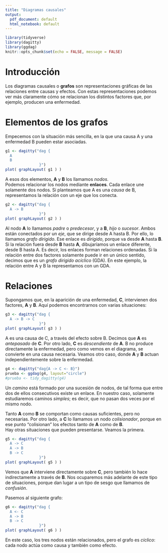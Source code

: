 ```yaml
---
title: "Diagramas causales"
output:
  pdf_document: default
  html_notebook: default
---
```


```r
library(tidyverse)
library(dagitty)
library(ggdag)
knitr::opts_chunk$set(echo = FALSE, message = FALSE)
```

# Introducción
Los diagramas causales o **grafos** son representaciones gráficas de las relaciones entre causas y efectos. Con estas representaciones podemos ver más claramente cómo se relacionan los distintos factores que, por ejemplo, producen una enfermedad.  

# Elementos de los grafos
Empecemos con la situación más sencilla, en la que una causa A y una enfermedad B pueden estar asociadas.

```r
g1 <- dagitty("dag {
  A
  B
               }")
plot( graphLayout( g1 ) )
```

A esos dos elementos, **A** y **B** los llamamos *nodos*.  
Podemos relacionar los nodos mediante **enlaces**. Cada enlace une solamente dos nodos. Si planteamos que A es una *causa* de B, representamos la relación con un eje que los conecta.

```r
g2 <- dagitty("dag {
  A -> B
               }")
plot( graphLayout( g2 ) )
```

 

Al nodo **A** lo llamamos *padre* o *predecesor*, y a **B**,  *hijo* o *sucesor*. Ambos están conectados por un *eje*, que se dirige desde A hasta B. Por ello, lo llamamos *grafo dirigido*. Ese enlace es *dirigido*, porque va desde **A** hasta **B**. Si la relación fuera desde **B** hasta **A**, dibujaríamos un enlace diferente, desde B hasta A. Es decir, los enlaces forman relaciones ordenadas. Si la relación entre dos factores solamente puede ir en un único sentido, decimos que es un *grafo dirigido acíclico* (GDA). En este ejemplo, la relación entre A y B la representamos con un GDA.

# Relaciones
Supongamos que, en la aparición de una enfermedad, **C**, intervienen dos factores, **A** y **B**. Aquí podemos encontrarnos con varias situaciones:

```r
g3 <- dagitty("dag {
  A -> B -> C
               }")
plot( graphLayout( g3 ) )
```
A es una causa de C, a través del efecto sobre B. Decimos que **A** es *antepasado* de **C**. Por otro lado, **C** es *descendiente* de **A**. B no produce directamente la enfermedad, pero como vemos en el diagrama, se convierte en una causa necesaria.
Veamos otro caso, donde **A** y **B** actuan independientemente sobre la enfermedad.

```r
g4 <- dagitty("dag{A -> C <- B}")
prueba <- ggdag(g4, layout="circle")
#prueba <- tidy_dagitty(g4)
```
Un *camino* está formado por una sucesión de nodos, de tal forma que entre dos de ellos consecutivos existe un enlace. En nuestro caso, solamente estudiaremos caminos *simples*; es decir, que no pasan dos veces por el mismo nodo. 

Tanto **A** como **B** se comportan como causas suficientes, pero no necesarias. Por otro lado, a **C** lo llamamos un nodo *colisionador*, porque en ese punto "colisionan" los efectos tanto de **A** como de **B**.  
Hay otras situaciones que pueden presentarse. Veamos la primera.

```r
g5 <- dagitty("dag {
  A -> C
  A -> B
  B -> C
               }")
plot( graphLayout( g5 ) )
```

Vemos que **A** interviene directamente  sobre **C**, pero también lo hace indirectamente a través de **B**. Nos ocuparemos más adelante de este tipo de situaciones, porque dan lugar a un tipo de sesgo que llamamos de *confusión*.

Pasemos al siguiente grafo:  

```r
g6 <- dagitty("dag {
  A <- C
  A -> B
  B -> C
               }")
plot( graphLayout( g6 ) )
```

En este caso, los tres nodos están relacionados, pero el grafo es *cíclico*: cada nodo actúa como causa y también como efecto. 